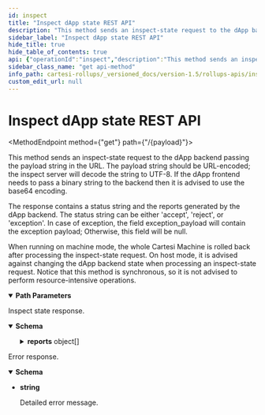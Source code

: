 ```yaml
---
id: inspect
title: "Inspect dApp state REST API"
description: "This method sends an inspect-state request to the dApp backend passing the payload string in the URL."
sidebar_label: "Inspect dApp state REST API"
hide_title: true
hide_table_of_contents: true
api: {"operationId":"inspect","description":"This method sends an inspect-state request to the dApp backend passing the payload string in the URL.\nThe payload string should be URL-encoded; the inspect server will decode the string to UTF-8.\nIf the dApp frontend needs to pass a binary string to the backend then it is advised to use the base64 encoding.\n\nThe response contains a status string and the reports generated by the dApp backend.\nThe status string can be either 'accept', 'reject', or 'exception'.\nIn case of exception, the field exception_payload will contain the exception payload;\nOtherwise, this field will be null.\n\nWhen running on machine mode, the whole Cartesi Machine is rolled back after processing the inspect-state request.\nOn host mode, it is advised against changing the dApp backend state when processing an inspect-state request.\nNotice that this method is synchronous, so it is not advised to perform resource-intensive operations.\n","parameters":[{"in":"path","name":"payload","required":true,"schema":{"type":"string"}}],"responses":{"200":{"description":"Inspect state response.","content":{"application/json":{"schema":{"type":"object","properties":{"status":{"type":"string","description":"Whether inspection completed or not (and why not)","enum":["Accepted","Rejected","Exception","MachineHalted","CycleLimitExceeded","TimeLimitExceeded"],"example":"Accepted","title":"CompletionStatus"},"exception_payload":{"type":"string","description":"Payload in the Ethereum hex binary format.\nThe first two characters are '0x' followed by pairs of hexadecimal numbers that correspond to one byte.\nFor instance, '0xdeadbeef' corresponds to a payload with length 4 and bytes 222, 173, 190, 175.\nAn empty payload is represented by the string '0x'.\n","example":"0xdeadbeef","title":"Payload"},"reports":{"type":"array","items":{"type":"object","properties":{"payload":{"type":"string","description":"Payload in the Ethereum hex binary format.\nThe first two characters are '0x' followed by pairs of hexadecimal numbers that correspond to one byte.\nFor instance, '0xdeadbeef' corresponds to a payload with length 4 and bytes 222, 173, 190, 175.\nAn empty payload is represented by the string '0x'.\n","example":"0xdeadbeef","title":"Payload"}},"title":"Report"}},"processed_input_count":{"type":"integer","description":"Number of processed inputs since genesis","example":0}},"title":"InspectResponse"}}}},"default":{"description":"Error response.","content":{"text/plain":{"schema":{"type":"string","description":"Detailed error message.","example":"The request could not be understood by the server due to malformed syntax","title":"Error"}}}}},"method":"get","path":"/{payload}","servers":[{"url":"https://<dapp_inspect_url>"},{"url":"http://localhost:5005/inspect"}],"info":{"title":"Inspect-state HTTP API for Cartesi Rollups","version":"0.5.1","license":{"name":"Apache-2.0","url":"https://www.apache.org/licenses/LICENSE-2.0.html"},"description":"API that allows the dApp frontend to make inspect-state requests to the dApp backend.\n"},"postman":{"name":"Inspect dApp state REST API","description":{"content":"This method sends an inspect-state request to the dApp backend passing the payload string in the URL.\nThe payload string should be URL-encoded; the inspect server will decode the string to UTF-8.\nIf the dApp frontend needs to pass a binary string to the backend then it is advised to use the base64 encoding.\n\nThe response contains a status string and the reports generated by the dApp backend.\nThe status string can be either 'accept', 'reject', or 'exception'.\nIn case of exception, the field exception_payload will contain the exception payload;\nOtherwise, this field will be null.\n\nWhen running on machine mode, the whole Cartesi Machine is rolled back after processing the inspect-state request.\nOn host mode, it is advised against changing the dApp backend state when processing an inspect-state request.\nNotice that this method is synchronous, so it is not advised to perform resource-intensive operations.\n","type":"text/plain"},"url":{"path":[":payload"],"host":["{{baseUrl}}"],"query":[],"variable":[{"disabled":false,"description":{"content":"(Required) ","type":"text/plain"},"type":"any","value":"","key":"payload"}]},"header":[{"key":"Accept","value":"application/json"}],"method":"GET"}}
sidebar_class_name: "get api-method"
info_path: cartesi-rollups/_versioned_docs/version-1.5/rollups-apis/inspect/inspect-state-http-api-for-cartesi-rollups
custom_edit_url: null
---
```



<h1 className={"openapi__heading"}>Inspect dApp state REST API</h1>

<MethodEndpoint method={"get"} path={"/{payload}"}></MethodEndpoint>



This method sends an inspect-state request to the dApp backend passing the payload string in the URL.
The payload string should be URL-encoded; the inspect server will decode the string to UTF-8.
If the dApp frontend needs to pass a binary string to the backend then it is advised to use the base64 encoding.

The response contains a status string and the reports generated by the dApp backend.
The status string can be either 'accept', 'reject', or 'exception'.
In case of exception, the field exception_payload will contain the exception payload;
Otherwise, this field will be null.

When running on machine mode, the whole Cartesi Machine is rolled back after processing the inspect-state request.
On host mode, it is advised against changing the dApp backend state when processing an inspect-state request.
Notice that this method is synchronous, so it is not advised to perform resource-intensive operations.


<details style={{"marginBottom":"1rem"}} className={"openapi-markdown__details"} data-collapsed={false} open={true}><summary style={{}}><strong>Path Parameters</strong></summary><div><ul><ParamsItem className={"paramsItem"} param={{"in":"path","name":"payload","required":true,"schema":{"type":"string"}}}></ParamsItem></ul></div></details><div><div><ApiTabs><TabItem label={"200"} value={"200"}><div>

Inspect state response.

</div><div><MimeTabs className={"openapi-tabs__mime"} schemaType={"response"}><TabItem label={"application/json"} value={"application/json"}><SchemaTabs className={"openapi-tabs__schema"}><TabItem label={"Schema"} value={"Schema"}><details style={{}} className={"openapi-markdown__details"} data-collapsed={false} open={true}><summary style={{"textAlign":"left"}}><strong>Schema</strong></summary><div style={{"textAlign":"left","marginLeft":"1rem"}}></div><ul style={{"marginLeft":"1rem"}}><SchemaItem collapsible={false} name={"status"} required={false} schemaName={"CompletionStatus"} qualifierMessage={"**Possible values:** [`Accepted`, `Rejected`, `Exception`, `MachineHalted`, `CycleLimitExceeded`, `TimeLimitExceeded`]"} schema={{"type":"string","description":"Whether inspection completed or not (and why not)","enum":["Accepted","Rejected","Exception","MachineHalted","CycleLimitExceeded","TimeLimitExceeded"],"example":"Accepted","title":"CompletionStatus"}}></SchemaItem><SchemaItem collapsible={false} name={"exception_payload"} required={false} schemaName={"Payload"} qualifierMessage={undefined} schema={{"type":"string","description":"Payload in the Ethereum hex binary format.\nThe first two characters are '0x' followed by pairs of hexadecimal numbers that correspond to one byte.\nFor instance, '0xdeadbeef' corresponds to a payload with length 4 and bytes 222, 173, 190, 175.\nAn empty payload is represented by the string '0x'.\n","example":"0xdeadbeef","title":"Payload"}}></SchemaItem><SchemaItem collapsible={true} className={"schemaItem"}><details style={{}} className={"openapi-markdown__details"}><summary style={{}}><strong>reports</strong><span style={{"opacity":"0.6"}}> object[]</span></summary><div style={{"marginLeft":"1rem"}}><li><div style={{"fontSize":"var(--ifm-code-font-size)","opacity":"0.6","marginLeft":"-.5rem","paddingBottom":".5rem"}}>Array [</div></li><SchemaItem collapsible={false} name={"payload"} required={false} schemaName={"Payload"} qualifierMessage={undefined} schema={{"type":"string","description":"Payload in the Ethereum hex binary format.\nThe first two characters are '0x' followed by pairs of hexadecimal numbers that correspond to one byte.\nFor instance, '0xdeadbeef' corresponds to a payload with length 4 and bytes 222, 173, 190, 175.\nAn empty payload is represented by the string '0x'.\n","example":"0xdeadbeef","title":"Payload"}}></SchemaItem><li><div style={{"fontSize":"var(--ifm-code-font-size)","opacity":"0.6","marginLeft":"-.5rem"}}>]</div></li></div></details></SchemaItem><SchemaItem collapsible={false} name={"processed_input_count"} required={false} schemaName={"integer"} qualifierMessage={undefined} schema={{"type":"integer","description":"Number of processed inputs since genesis","example":0}}></SchemaItem></ul></details></TabItem><TabItem label={"Example (from schema)"} value={"Example (from schema)"}><ResponseSamples responseExample={"{\n  \"status\": \"Accepted\",\n  \"exception_payload\": \"0xdeadbeef\",\n  \"reports\": [\n    {\n      \"payload\": \"0xdeadbeef\"\n    }\n  ],\n  \"processed_input_count\": 0\n}"} language={"json"}></ResponseSamples></TabItem></SchemaTabs></TabItem></MimeTabs></div></TabItem><TabItem label={"default"} value={"default"}><div>

Error response.

</div><div><MimeTabs className={"openapi-tabs__mime"} schemaType={"response"}><TabItem label={"text/plain"} value={"text/plain"}><SchemaTabs className={"openapi-tabs__schema"}><TabItem label={"Schema"} value={"Schema"}><details style={{}} className={"openapi-markdown__details"} data-collapsed={false} open={true}><summary style={{"textAlign":"left"}}><strong>Schema</strong></summary><div style={{"textAlign":"left","marginLeft":"1rem"}}></div><ul style={{"marginLeft":"1rem"}}><li><div><strong>string</strong><div style={{"marginTop":"var(--ifm-table-cell-padding)"}}>

Detailed error message.

</div></div></li></ul></details></TabItem></SchemaTabs></TabItem></MimeTabs></div></TabItem></ApiTabs></div></div>
      